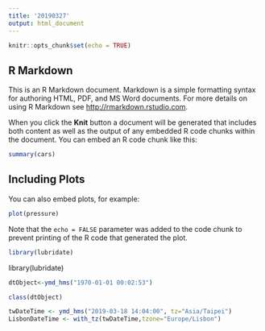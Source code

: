 ```yaml
---
title: '20190327'
output: html_document
---
```


```r
knitr::opts_chunk$set(echo = TRUE)
```

## R Markdown

This is an R Markdown document. Markdown is a simple formatting syntax for authoring HTML, PDF, and MS Word documents. For more details on using R Markdown see <http://rmarkdown.rstudio.com>.

When you click the **Knit** button a document will be generated that includes both content as well as the output of any embedded R code chunks within the document. You can embed an R code chunk like this:

```r
summary(cars)
```

## Including Plots

You can also embed plots, for example:

```r
plot(pressure)
```

Note that the `echo = FALSE` parameter was added to the code chunk to prevent printing of the R code that generated the plot.
```r
library(lubridate)
```

library(lubridate)

```r
dtObject<-ymd_hms("1970-01-01 00:02:53") 
```

```r
class(dtObject)
```

```r
twDateTime <- ymd_hms("2019-03-18 14:04:00", tz="Asia/Taipei")
LisbonDateTime <- with_tz(twDateTime,tzone="Europe/Lisbon")
```

